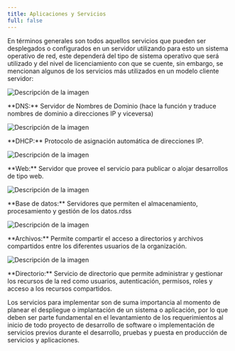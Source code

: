 ```yaml
---
title: Aplicaciones y Servicios
full: false
---
```


En términos generales son todos aquellos servicios que pueden ser desplegados o configurados en un servidor utilizando para esto un sistema operativo de red, este dependerá del tipo de sistema operativo que será utilizado y del nivel de licenciamiento con que se cuente, sin embargo, se mencionan algunos de los servicios más utilizados en un modelo cliente servidor:

<div style={{
  display: "flex",
  flexWrap: "wrap",
  alignItems: "center",
  justifyContent: "center",
  gap: "20px",
}}>
  <img 
    src="/images/sistemas-operativos-de-red/013.svg" 
    alt="Descripción de la imagen" 
    style={{
      maxWidth: "100px",
      width: "100%",
      height: "auto",
    }} 
  />
  <p style={{
    flex: "1 1 300px",
    textAlign: "justify",
  }}>
  **DNS:** Servidor de Nombres de Dominio (hace la función y traduce nombres de dominio a direcciones IP y viceversa)
</p>
</div>  

<div style={{
  display: "flex",
  flexWrap: "wrap",
  alignItems: "center",
  justifyContent: "center",
  gap: "20px",
}}>
  <img 
    src="/images/sistemas-operativos-de-red/014.svg" 
    alt="Descripción de la imagen" 
    style={{
      maxWidth: "100px",
      width: "100%",
      height: "auto",
    }} 
  />
  <p style={{
    flex: "1 1 300px",
    textAlign: "justify",
  }}>
  **DHCP:** Protocolo de asignación automática de direcciones IP.
</p>
</div>  

<div style={{
  display: "flex",
  flexWrap: "wrap",
  alignItems: "center",
  justifyContent: "center",
  gap: "20px",
}}>
  <img 
    src="/images/sistemas-operativos-de-red/015.svg" 
    alt="Descripción de la imagen" 
    style={{
      maxWidth: "100px",
      width: "100%",
      height: "auto",
    }} 
  />
  <p style={{
    flex: "1 1 300px",
    textAlign: "justify",
  }}>
    **Web:** Servidor que provee el servicio para publicar o alojar desarrollos de tipo web.
</p>
</div>  

<div style={{
  display: "flex",
  flexWrap: "wrap",
  alignItems: "center",
  justifyContent: "center",
  gap: "20px",
}}>
  <img 
    src="/images/sistemas-operativos-de-red/016.svg" 
    alt="Descripción de la imagen" 
    style={{
      maxWidth: "100px",
      width: "100%",
      height: "auto",
    }} 
  />
  <p style={{
    flex: "1 1 300px",
    textAlign: "justify",
  }}>
    **Base de datos:** Servidores que permiten el almacenamiento, procesamiento y gestión de los datos.rdss
</p>
</div>  

<div style={{
  display: "flex",
  flexWrap: "wrap",
  alignItems: "center",
  justifyContent: "center",
  gap: "20px",
}}>
  <img 
    src="/images/sistemas-operativos-de-red/017.svg" 
    alt="Descripción de la imagen" 
    style={{
      maxWidth: "100px",
      width: "100%",
      height: "auto",
    }} 
  />
  <p style={{
    flex: "1 1 300px",
    textAlign: "justify",
  }}>
    **Archivos:** Permite compartir el acceso a directorios y archivos compartidos entre los diferentes usuarios de la organización.
  </p>
</div> 

<div style={{
  display: "flex",
  flexWrap: "wrap",
  alignItems: "center",
  justifyContent: "center",
  gap: "20px",
}}>
  <img 
    src="/images/sistemas-operativos-de-red/018.svg" 
    alt="Descripción de la imagen" 
    style={{
      maxWidth: "100px",
      width: "100%",
      height: "auto",
    }} 
  />
  <p style={{
    flex: "1 1 300px",
    textAlign: "justify",
  }}>
    **Directorio:** Servicio de directorio que permite administrar y gestionar los recursos de la red como usuarios, autenticación, permisos, roles y acceso a los recursos compartidos.
  </p>
</div>  

Los servicios para implementar son de suma importancia al momento de planear el despliegue o implantación de un sistema o aplicación, por lo que deben ser parte fundamental en el levantamiento de los requerimientos al inicio de todo proyecto de desarrollo de software o implementación de servicios previos durante el desarrollo, pruebas y puesta en producción de servicios y aplicaciones.

